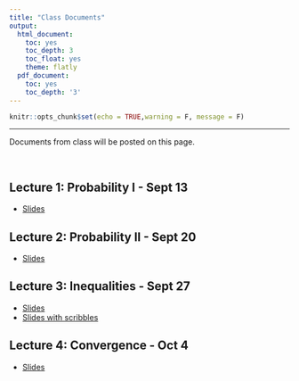 ```yaml
---
title: "Class Documents"
output:
  html_document:
    toc: yes
    toc_depth: 3
    toc_float: yes
    theme: flatly
  pdf_document:
    toc: yes
    toc_depth: '3'
---
```


```r
knitr::opts_chunk$set(echo = TRUE,warning = F, message = F)
```

******

Documents from class will be posted on this page.

<br>

## Lecture 1: Probability I - Sept 13

* [Slides](https://drive.google.com/drive/folders/1EXH7iZxBAoVQnpVqGBOuGq4p8KofktHw?usp=sharing)

## Lecture 2: Probability II - Sept 20

* [Slides](https://drive.google.com/file/d/1dmiKqummqNJKTiBNJ0GhVDFANFeV4KW_/view?usp=sharing)

## Lecture 3: Inequalities - Sept 27

* [Slides](https://drive.google.com/file/d/1wXvpilkm2zRUCIINMrCaEgNoCPf40TSn/view?usp=sharing)
* [Slides with scribbles](https://drive.google.com/file/d/1xXI421hTVcBkNcMWr4qpLH9QhfF1HKX8/view?usp=sharing)


## Lecture 4: Convergence - Oct 4

* [Slides](https://drive.google.com/drive/folders/1ILa4vLJ8X8YL7tgy6f-r6t5dvDiZq6_s?usp=sharing)














